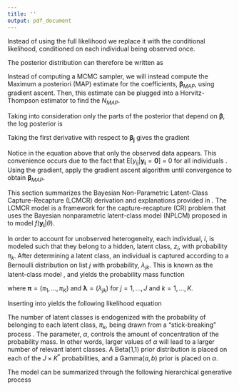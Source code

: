 ```yaml
---
title: ''
output: pdf_document
---
```


<!-- %%%%%%%%%%%%%%%%%%%%%%%%%%%%%%%%%%%%%%%%%%%%%%%%%%%%%%%%%%%% -->
<!-- %%%%%%%%%%%%%%%%%%%%%%%%% Appendix A %%%%%%%%%%%%%%%%%%%%%%%%% -->
<!-- %%%%%%%%%%%%%%%%%%%%%%%%%%%%%%%%%%%%%%%%%%%%%%%%%%%%%%%%%%%% -->

\section{Appendix A: Conditional Maximum Likelihood Estimation}

\label{Sec:conditionalmaximumlike}

Instead of using the full likelihood we replace it with the conditional likelihood, conditioned on each individual being observed once. 

\begin{align}
\nonumber p(\mathcal{Y}|N,\boldsymbol{\beta},\mathcal{X}_{obs},\mathcal{X}_{mis};\boldsymbol{y}\ne \boldsymbol{0}) = & \frac{p(\mathcal{Y}|N,\boldsymbol{\beta},\mathcal{X}_{obs},\mathcal{X}_{mis})}{P(\boldsymbol{y}\ne \boldsymbol{0})} \\
= & \prod_{i=1}^N \frac{\prod_{j=1}^J \lambda_{ij}^{y_{ij}}(1-\lambda_{ij})^{1-y_{ij}}}{1-\prod_{j=1}^J(1-\lambda_{ij})}
\end{align}

The posterior distribution can therefore be written as

\begin{align}
\label{eqn:condposteriorderivevalues}
\nonumber p(N,\boldsymbol{\beta},\mathcal{X}_{mis}|\mathcal{Y},\mathcal{X}_{obs}) \propto &  \left[\prod_{i=1}^N \frac{\prod_{j=1}^J \lambda_{ij}^{y_{ij}}(1-\lambda_{ij})^{1-y_{ij}}}{1-\prod_{j=1}^J(1-\lambda_{ij})} \right] \times \left[ \prod_{i=1}^N \boldsymbol{g}(\boldsymbol{\theta_h}) \right] \times  \left[\frac{1}{N}\right] \\
\times & \left[ \prod_{j=1}^J \left(\frac{1}{2\pi}\right)^{H/2}|B|^{-1/2}e^{-\frac{1}{2}(\boldsymbol{b}-\boldsymbol{\beta_j})^T\boldsymbol{B}^{-1}(\boldsymbol{b}-\boldsymbol{\beta_j})}\right].
\end{align}

Instead of computing a MCMC sampler, we will instead compute the Maximum a posteriori (MAP) estimate for the coefficients, $\boldsymbol{\beta}_{MAP}$, using gradient ascent.  Then, this estimate can be plugged into a Horvitz-Thompson estimator to find the $N_{MAP}$.

Taking into consideration only the parts of the posterior that depend on $\boldsymbol{\beta}$, the log posterior is
\begin{align}
\nonumber \ln p(N,\boldsymbol{\beta},\mathcal{X}_{mis}|\mathcal{Y},\mathcal{X}_{obs}) \propto & -\frac{1}{2}\sum_{j=1}^J (b-\boldsymbol{\beta_j})^T B^{-1}(b-\boldsymbol{\beta_j}) \\
\nonumber + & \sum_{i=1}^N \sum_{j=1}^J y_{ij}\ln(\lambda_{ij}) + (1-y_{ij})\ln(1-\lambda_{ij}) \\ 
+  & \ln(1-\prod_{j=1}^J(1-\lambda_{ij}))
\end{align}

Taking the first derivative with respect to $\boldsymbol{\beta_j}$ gives the gradient

\begin{align}
\frac{\Delta \ln p(N,\boldsymbol{\beta},\mathcal{X}_{mis}|\mathcal{Y},\mathcal{X}_{obs})}{\Delta \boldsymbol{\beta_j}} = & \hspace{1px} B^{-1}(b-\boldsymbol{\beta_j}) + \sum_{i=1}^n \left(y_{ij}-\lambda_{ij}+\frac{\lambda_{ij}\prod_{j=1}^J(1-\lambda_{ij})}{1-\prod_{j=1}^J(1-\lambda_{ij})} \right)\boldsymbol{x_i}^T.
\end{align}

Notice in the equation above that only the observed data appears.  This convenience occurs due to the fact that E[$y_{ij}|\boldsymbol{y_i}= \boldsymbol{0}$] = 0 for all individuals \citep{alho_logistic_1990}.  Using the gradient, apply the gradient ascent algorithm until convergence to obtain $\boldsymbol{\beta}_{MAP}$.  

\newpage

<!-- %%%%%%%%%%%%%%%%%%%%%%%%%%%%%%%%%%%%%%%%%%%%%%%%%%%%%%%%%%%% -->
<!-- %%%%%%%%%%%%%%%%%%%%%%%%% Appendix B %%%%%%%%%%%%%%%%%%%%%%% -->
<!-- %%%%%%%%%%%%%%%%%%%%%%%%%%%%%%%%%%%%%%%%%%%%%%%%%%%%%%%%%%%% -->

\section{Appendix B: LCMCR Model}
\label{LCMCRmodel}

This section summarizes the Bayesian Non-Parametric Latent-Class Capture-Recapture (LCMCR) derivation and explanations provided in \cite{manriquevallier_bayesian_2016}.
The LCMCR model is a framework for the capture-recapture (CR) problem that uses the Bayesian nonparametric latent-class model (NPLCM) proposed in \cite{dunson_nonparametric_2009} to model $f(\boldsymbol{y_i}|\theta)$.

In order to account for unobserved heterogeneity, each individual, $i$, is modeled such that they belong to a hidden, latent class, $z_i$, with probability $\pi_k$.  After determining a latent class, an individual is captured according to a Bernoulli distribution on list $j$ with probability, $\lambda_{jk}$. This is known as the latent-class model \citep{goodman_exploratory_1974}, and yields the probability mass function

\begin{equation}
\label{eqn:bernmix}
f(\boldsymbol{y_i}|\boldsymbol{\lambda,\pi}) = \sum_{k=1}^K \pi_k \prod_{j=1}^J \lambda_{jk}^{y_{ij}}(1-\lambda_{jk})^{1-y_{ij}},
\end{equation}

where $\boldsymbol{\pi}=(\pi_1,...,\pi_K)$ and $\boldsymbol{\lambda} = (\lambda_{jk})$ for $j=1,...,J$ and $k=1,...,K$.

Inserting \autoref{eqn:bernmix} into \autoref{eqn:jointlikelihoodequation1} yields the following likelihood equation

\begin{equation}
\label{eqn:LCMCRlikelihood}
p(\mathcal{Y}|\boldsymbol{\lambda},\boldsymbol{\pi},N)=\binom{N}{n} \left[ \sum_{k=1}^K \pi_k \prod_{j=1}^J (1-\lambda_{jk}) \right]^{N-n} \times \prod_{i=1}^n \sum_{k=1}^K \pi_k \prod_{j=1}^J \lambda_{jk}^{y_{ij}}(1-\lambda_{jk})^{1-y_{ij}}.
\end{equation}

The number of latent classes is endogenized with the probability of belonging to each latent class, $\pi_k$, being drawn from a "stick-breaking" process \citep{sethuraman_constructive_1991}.  The parameter, $\alpha$, controls the amount of concentration of the probability mass.  In other words, larger values of $\alpha$ will lead to a larger number of relevant latent classes.  A Beta(1,1) prior distribution is placed on each of the $J \times K^*$ probabilities, and a Gamma($a,b$) prior is placed on $\alpha$.

The model can be summarized through the following hierarchical generative process

\begin{align} 
\nonumber y_{ij}|z_i & \sim \text{Bernoulli}(\lambda_{jz}) \hspace{10px} \text{for } j=1,...,J \text{ and } i=1,...,N\\  \nonumber
z_i & \sim \text{Discrete}(\{1,2,...\},(\pi_1,\pi_2,...)) \hspace{10px} \text{for } i=1,...,N \\ \nonumber
\lambda_{jk} & \sim \text{Beta}(1,1) \hspace{10px} \text{for } j=1,...,J \text{ and } k=1,2,... \\ \nonumber
(\pi_1,\pi_2,...) & \sim \text{SB}(\alpha) \\ 
\alpha & \sim \text{Gamma}(a,b).
\end{align}

<!-- %%%%%%%%%%%%%%%%%%%%%%%%%%%%%%%%%%%%%%%%%%%%%%%%%%%%%%%%%%%% -->
<!-- %%%%%%%%%%%%%%%%%%%%%%%%% Appendix C %%%%%%%%%%%%%%%%%%%%%%% -->
<!-- %%%%%%%%%%%%%%%%%%%%%%%%%%%%%%%%%%%%%%%%%%%%%%%%%%%%%%%%%%%% -->

\newpage

